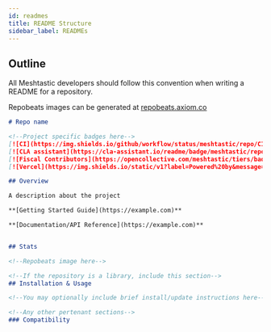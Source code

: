 ```yaml
---
id: readmes
title: README Structure
sidebar_label: READMEs
---
```


## Outline

All Meshtastic developers should follow this convention when writing a README for a repository.

Repobeats images can be generated at [repobeats.axiom.co](https://repobeats.axiom.co/)


```markdown
# Repo name

<!--Project specific badges here-->
[![CI](https://img.shields.io/github/workflow/status/meshtastic/repo/CI?label=actions&logo=github&color=yellow)](https://github.com/meshtastic/repo/actions/workflows/ci.yml)
[![CLA assistant](https://cla-assistant.io/readme/badge/meshtastic/repo)](https://cla-assistant.io/meshtastic/repo)
[![Fiscal Contributors](https://opencollective.com/meshtastic/tiers/badge.svg?label=Fiscal%20Contributors&color=deeppink)](https://opencollective.com/meshtastic/)
[![Vercel](https://img.shields.io/static/v1?label=Powered%20by&message=Vercel&style=flat&logo=vercel&color=000000)](https://vercel.com?utm_source=meshtastic&utm_campaign=oss)

## Overview

A description about the project

**[Getting Started Guide](https://example.com)**

**[Documentation/API Reference](https://example.com)**


## Stats

<!--Repobeats image here-->

<!--If the repository is a library, include this section-->
## Installation & Usage

<!--You may optionally include brief install/update instructions here-->

<!--Any other pertenant sections-->
### Compatibility
```

